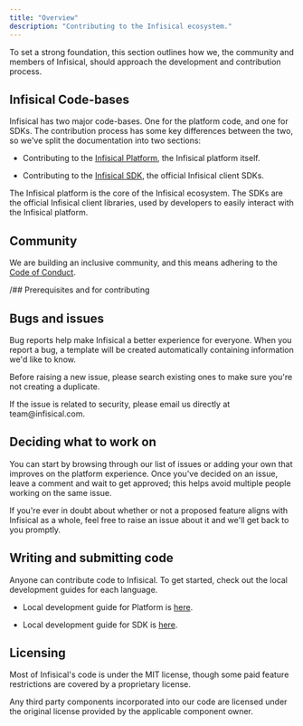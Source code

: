 ```yaml
---
title: "Overview"
description: "Contributing to the Infisical ecosystem."
---
```


To set a strong foundation, this section outlines how we, the community and members of Infisical,
should approach the development and contribution process.

## Infisical Code-bases

Infisical has two major code-bases. One for the platform code, and one for SDKs. The contribution process has some key differences between the two, so we've split the documentation into two sections:

* Contributing to the [Infisical Platform](https://github.com/Infisical/infisical), the Infisical platform itself.

* Contributing to the [Infisical SDK](https://github.com/Infisical/sdk), the official Infisical client SDKs.

<CardGroup cols={2}>
  <Card title="Infisical Platform" href="/contributing/platform/developing" icon="layer-group" color="#A1B659">
    The Infisical platform is the core of the Infisical ecosystem.
  </Card>

  <Card href="/contributing/sdk/developing" title="Infisical SDK" icon="code" color="#A1B659">
    The SDKs are the official Infisical client libraries, used by developers to easily interact with the Infisical platform.
  </Card>
</CardGroup>

## Community

We are building an inclusive community, and this means adhering to the [Code of Conduct](/contributing/getting-started/code-of-conduct).

/## Prerequisites and   for contributing



## Bugs and issues

Bug reports help make Infisical a better experience for everyone. When you report a bug, a template will be created automatically containing information we'd like to know.

Before raising a new issue, please search existing ones to make sure you're not creating a duplicate.

<Info>
  If the issue is related to security, please email us directly at
  team@infisical.com.
</Info>

## Deciding what to work on

You can start by browsing through our list of issues or adding your own that improves on the platform experience. Once you've decided on an issue, leave a comment and wait to get approved; this helps avoid multiple people working on the same issue.

If you're ever in doubt about whether or not a proposed feature aligns with Infisical as a whole, feel free to raise an issue about it and we'll get back to you promptly.

## Writing and submitting code

Anyone can contribute code to Infisical. To get started, check out the local development guides for each language.

* Local development guide for Platform is [here](/contributing/platform/developing).

* Local development guide for SDK is [here](/contributing/sdk/developing).

## Licensing

Most of Infisical's code is under the MIT license, though some paid feature restrictions are covered by a proprietary license.

Any third party components incorporated into our code are licensed under the original license provided by the applicable component owner.